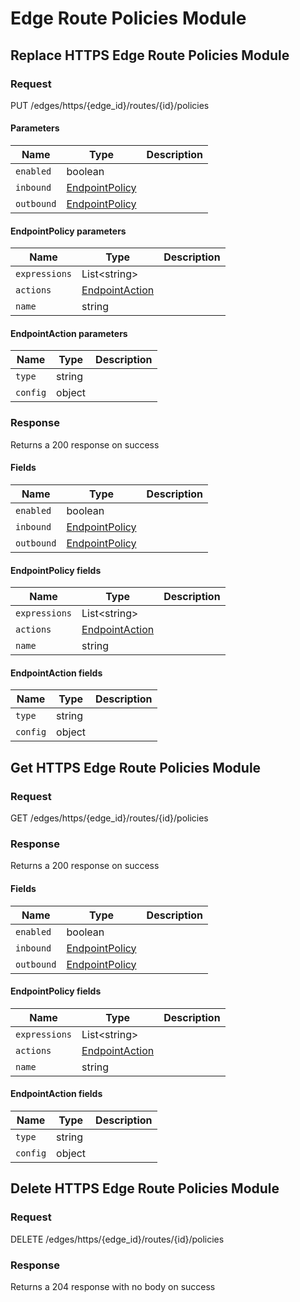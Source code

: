 
# Edge Route Policies Module

## Replace HTTPS Edge Route Policies Module

### Request

PUT /edges/https/\{edge_id\}/routes/\{id\}/policies

<EdgeRoutePoliciesModuleReplaceRequest />

#### Parameters

| Name       | Type                                         | Description |
| ---------- | -------------------------------------------- | ----------- |
| `enabled`  | boolean                                      |             |
| `inbound`  | [EndpointPolicy](#endpointpolicy-parameters) |             |
| `outbound` | [EndpointPolicy](#endpointpolicy-parameters) |             |

#### EndpointPolicy parameters

| Name          | Type                                         | Description |
| ------------- | -------------------------------------------- | ----------- |
| `expressions` | List&lt;string&gt;                           |             |
| `actions`     | [EndpointAction](#endpointaction-parameters) |             |
| `name`        | string                                       |             |

#### EndpointAction parameters

| Name     | Type   | Description |
| -------- | ------ | ----------- |
| `type`   | string |             |
| `config` | object |             |

### Response

Returns a 200 response on success

<EdgeRoutePoliciesModuleReplaceResponse />

#### Fields

| Name       | Type                                     | Description |
| ---------- | ---------------------------------------- | ----------- |
| `enabled`  | boolean                                  |             |
| `inbound`  | [EndpointPolicy](#endpointpolicy-fields) |             |
| `outbound` | [EndpointPolicy](#endpointpolicy-fields) |             |

#### EndpointPolicy fields

| Name          | Type                                     | Description |
| ------------- | ---------------------------------------- | ----------- |
| `expressions` | List&lt;string&gt;                       |             |
| `actions`     | [EndpointAction](#endpointaction-fields) |             |
| `name`        | string                                   |             |

#### EndpointAction fields

| Name     | Type   | Description |
| -------- | ------ | ----------- |
| `type`   | string |             |
| `config` | object |             |

## Get HTTPS Edge Route Policies Module

### Request

GET /edges/https/\{edge_id\}/routes/\{id\}/policies

<EdgeRoutePoliciesModuleGetRequest />

### Response

Returns a 200 response on success

<EdgeRoutePoliciesModuleGetResponse />

#### Fields

| Name       | Type                                     | Description |
| ---------- | ---------------------------------------- | ----------- |
| `enabled`  | boolean                                  |             |
| `inbound`  | [EndpointPolicy](#endpointpolicy-fields) |             |
| `outbound` | [EndpointPolicy](#endpointpolicy-fields) |             |

#### EndpointPolicy fields

| Name          | Type                                     | Description |
| ------------- | ---------------------------------------- | ----------- |
| `expressions` | List&lt;string&gt;                       |             |
| `actions`     | [EndpointAction](#endpointaction-fields) |             |
| `name`        | string                                   |             |

#### EndpointAction fields

| Name     | Type   | Description |
| -------- | ------ | ----------- |
| `type`   | string |             |
| `config` | object |             |

## Delete HTTPS Edge Route Policies Module

### Request

DELETE /edges/https/\{edge_id\}/routes/\{id\}/policies

<EdgeRoutePoliciesModuleDeleteRequest />

### Response

Returns a 204 response with no body on success
